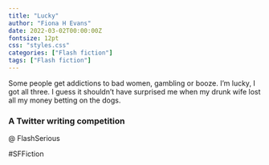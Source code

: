 ```yaml
---
title: "Lucky"
author: "Fiona H Evans"
date: 2022-03-02T00:00:00Z
fontsize: 12pt
css: "styles.css"
categories: ["Flash fiction"]
tags: ["Flash fiction"]
---
```





Some people get addictions to bad women, gambling or booze. I’m lucky, I got all three. I guess it shouldn’t have surprised me when my drunk wife lost all my money betting on the dogs.

### A Twitter writing competition
@ FlashSerious

#SFFiction
